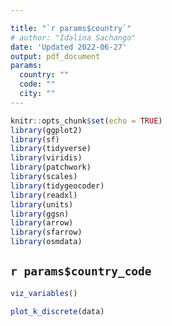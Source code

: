 ```yaml
---

title: "`r params$country`"
# author: "Idalina Sachango"
date: 'Updated 2022-06-27'
output: pdf_document
params:
  country: ""
  code: ""
  city: ""
---
```


```r

knitr::opts_chunk$set(echo = TRUE)
library(ggplot2)
library(sf)
library(tidyverse)
library(viridis)
library(patchwork)
library(scales)
library(tidygeocoder)
library(readxl)
library(units)
library(ggsn)
library(arrow)
library(sfarrow)
library(osmdata)


```

## `r params$country_code`

```r
viz_variables()

plot_k_discrete(data)
```





















